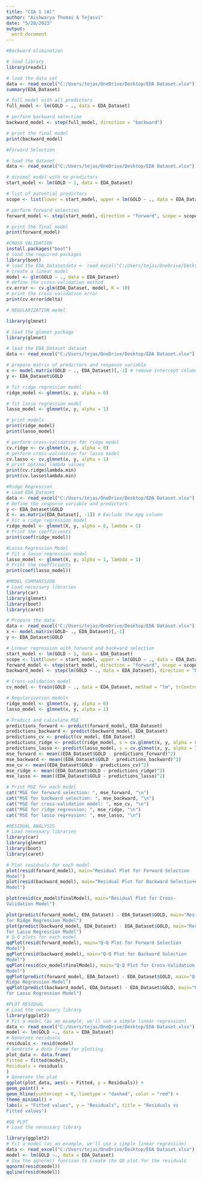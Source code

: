 ---
title: "CIA 1 (A)"
author: "Aishwarya Thomas & Tejasvi"
date: "5/28/2023"
output: 
  word_document
---
```{r include=FALSE}
#Backward elimination 

# load library
library(readxl)

# load the data set
data <- read_excel("C:/Users/tejas/OneDrive/Desktop/EDA Dataset.xlsx")
summary(EDA_Dataset)

# full model with all predictors
full_model <- lm(GOLD ~ ., data = EDA_Dataset)

# perform backward selection
backward_model <- step(full_model, direction = "backward")

# print the final model
print(backward_model)
```

```{r}
#Forward Selection

# load the dataset
data <- read_excel("C:/Users/tejas/OneDrive/Desktop/EDA Dataset.xlsx")

# minimal model with no predictors
start_model <- lm(GOLD ~ 1, data = EDA_Dataset)

# list of potential predictors
scope <- list(lower = start_model, upper = lm(GOLD ~ ., data = EDA_Dataset))

# perform forward selection
forward_model <- step(start_model, direction = "forward", scope = scope)

# print the final model
print(forward_model)
```

```{r}
#CROSS VALIDATION
install.packages("boot")
# load the required packages
library(boot)
# load the EDA_Datasetdata <- read_excel("C:/Users/tejas/OneDrive/Desktop/EDA Dataset.xlsx")
# create a linear model
model <- glm(GOLD ~ ., data = EDA_Dataset)
# define the cross-validation method
cv.error <- cv.glm(EDA_Dataset, model, K = 10)
# print the cross-validation error
print(cv.error$delta)
```

```{r}
# REGULARIZATION model

library(glmnet)

# load the glmnet package
library(glmnet)

# load the EDA_Dataset dataset
data <- read_excel("C:/Users/tejas/OneDrive/Desktop/EDA Dataset.xlsx")

# prepare matrix of predictors and response variable
x <- model.matrix(GOLD ~ ., EDA_Dataset)[,-1] # remove intercept column
y <- EDA_Dataset$GOLD

# fit ridge regression model
ridge_model <- glmnet(x, y, alpha = 0)

# fit lasso regression model
lasso_model <- glmnet(x, y, alpha = 1)

# print models
print(ridge_model)
print(lasso_model)
```

```{r}
# perform cross-validation for ridge model
cv.ridge <- cv.glmnet(x, y, alpha = 0)
# perform cross-validation for lasso model
cv.lasso <- cv.glmnet(x, y, alpha = 1)
# print optimal lambda values
print(cv.ridge$lambda.min)
print(cv.lasso$lambda.min)
```

```{r}
#Ridge Regression
# Load EDA_Dataset
data <- read_excel("C:/Users/tejas/OneDrive/Desktop/EDA Dataset.xlsx")
# Define the response variable and predictors
y <- EDA_Dataset$GOLD
X <- as.matrix(EDA_Dataset[, -1]) # Exclude the mpg column
# Fit a ridge regression model
ridge_model <- glmnet(X, y, alpha = 0, lambda = 1)
# Print the coefficients
print(coef(ridge_model))
```

```{r}
#Lasso Regression Model
# Fit a lasso regression model
lasso_model <- glmnet(X, y, alpha = 1, lambda = 1)
# Print the coefficients
print(coef(lasso_model))
```

```{r}
#MODEL COMPARISION
# Load necessary libraries
library(car)
library(glmnet)
library(boot)
library(caret)

# Prepare the data
data <- read_excel("C:/Users/tejas/OneDrive/Desktop/EDA Dataset.xlsx")
x <- model.matrix(GOLD~ ., EDA_Dataset)[,-1]
y <- EDA_Dataset$GOLD

# Linear regression with forward and backward selection
start_model <- lm(GOLD ~ 1, data = EDA_Dataset)
scope <- list(lower = start_model, upper = lm(GOLD ~ ., data = EDA_Dataset))
forward_model <- step(start_model, direction = "forward", scope = scope)
backward_model <- step(lm(GOLD ~ ., data = EDA_Dataset), direction = "backward")

# Cross-validation model
cv_model <- train(GOLD ~ ., data = EDA_Dataset, method = "lm", trControl = trainControl(method = "cv", number = 5))

# Regularization models
ridge_model <- glmnet(x, y, alpha = 0)
lasso_model <- glmnet(x, y, alpha = 1)

# Predict and calculate MSE
predictions_forward <- predict(forward_model, EDA_Dataset)
predictions_backward <- predict(backward_model, EDA_Dataset)
predictions_cv <- predict(cv_model, EDA_Dataset)
predictions_ridge <- predict(ridge_model, s = cv.glmnet(x, y, alpha = 0)$lambda.min, newx = x)
predictions_lasso <- predict(lasso_model, s = cv.glmnet(x, y, alpha = 1)$lambda.min, newx = x)
mse_forward <- mean((EDA_Dataset$GOLD - predictions_forward)^2)
mse_backward <- mean((EDA_Dataset$GOLD - predictions_backward)^2)
mse_cv <- mean((EDA_Dataset$GOLD - predictions_cv)^2)
mse_ridge <- mean((EDA_Dataset$GOLD - predictions_ridge)^2)
mse_lasso <- mean((EDA_Dataset$GOLD - predictions_lasso)^2)

# Print MSE for each model
cat("MSE for forward selection: ", mse_forward, "\n")
cat("MSE for backward selection: ", mse_backward, "\n")
cat("MSE for cross-validation model: ", mse_cv, "\n")
cat("MSE for ridge regression: ", mse_ridge, "\n")
cat("MSE for lasso regression: ", mse_lasso, "\n")

```

```{r}
#RESIDUAL ANALYSIS
# Load necessary libraries
library(car)
library(glmnet)
library(boot)
library(caret)

# Plot residuals for each model
plot(resid(forward_model), main="Residual Plot for Forward Selection
Model")
plot(resid(backward_model), main="Residual Plot for Backward Selectio+n
Model")

plot(resid(cv_model$finalModel), main="Residual Plot for Cross-
Validation Model")

plot(predict(forward_model, EDA_Dataset) - EDA_Dataset$GOLD, main="Residual Plot
for Ridge Regression Model")
plot(predict(backward_model, EDA_Dataset) - EDA_Dataset$GOLD, main="Residual Plot
for Lasso Regression Model")
# Q-Q plots for each model
qqPlot(resid(forward_model), main="Q-Q Plot for Forward Selection
Model")
qqPlot(resid(backward_model), main="Q-Q Plot for Backward Selection
Model")
qqPlot(resid(cv_model$finalModel), main="Q-Q Plot for Cross-Validation
Model")
qqPlot(predict(forward_model, EDA_Dataset) - EDA_Dataset$GOLD, main="Q-Q Plot for
Ridge Regression Model")
qqPlot(predict(backward_model, EDA_Dataset) - EDA_Dataset$GOLD, main="Q-Q Plot
for Lasso Regression Model")
```

```{r}
#PLOT RESIDUAL
# Load the necessary library
library(ggplot2)
# Fit a model (as an example, we'll use a simple linear regression)
data <- read_excel("C:/Users/tejas/OneDrive/Desktop/EDA Dataset.xlsx")
model <- lm(GOLD ~., data = EDA_Dataset)
# Generate residuals
residuals <- resid(model)
# Generate a data frame for plotting
plot_data <- data.frame(
Fitted = fitted(model),
Residuals = residuals
)
# Generate the plot
ggplot(plot_data, aes(x = Fitted, y = Residuals)) +
geom_point() +
geom_hline(yintercept = 0, linetype = "dashed", color = "red") +
theme_minimal() +
labs(x = "Fitted values", y = "Residuals", title = "Residuals vs
Fitted values")
```

```{r}
#QQ PLOT 
# Load the necessary library

library(ggplot2)
# Fit a model (as an example, we'll use a simple linear regression)
data <- read_excel("C:/Users/tejas/OneDrive/Desktop/EDA Dataset.xlsx")
model <- lm(GOLD ~., data = EDA_Dataset)
# Use the qqnorm() function to create the QQ plot for the residuals
qqnorm(resid(model))
qqline(resid(model))
```

